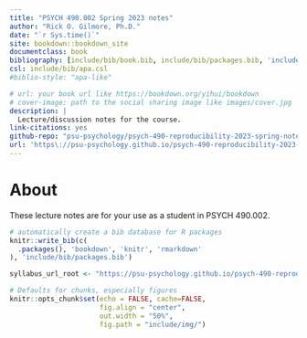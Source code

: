 ```yaml
--- 
title: "PSYCH 490.002 Spring 2023 notes"
author: "Rick O. Gilmore, Ph.D."
date: "`r Sys.time()`"
site: bookdown::bookdown_site
documentclass: book
bibliography: [include/bib/book.bib, include/bib/packages.bib, 'include/bib/psych-490.bib']
csl: include/bib/apa.csl
#biblio-style: "apa-like"

# url: your book url like https://bookdown.org/yihui/bookdown
# cover-image: path to the social sharing image like images/cover.jpg
description: |
  Lecture/discussion notes for the course.
link-citations: yes
github-repo: "psu-psychology/psych-490-reproducibility-2023-spring-notes"
url: 'https\://psu-psychology.github.io/psych-490-reproducibility-2023-spring-notes/'
---
```


# About {-}

These lecture notes are for your use as a student in PSYCH 490.002.

```r
# automatically create a bib database for R packages
knitr::write_bib(c(
  .packages(), 'bookdown', 'knitr', 'rmarkdown'
), 'include/bib/packages.bib')

syllabus_url_root <- "https://psu-psychology.github.io/psych-490-reproducibility-2023-spring/"
```

```r
# Defaults for chunks, especially figures
knitr::opts_chunk$set(echo = FALSE, cache=FALSE, 
                      fig.align = "center",
                      out.width = "50%",
                      fig.path = "include/img/")
```

